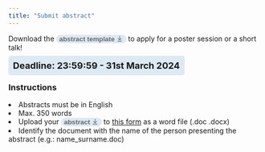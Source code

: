 ```yaml
---
title: "Submit abstract"
---
```



```{=html}
<div class="vacolo">
    <span class='cavolo'>Download the </span>
      <button class="bottone-napoleone" alt='abstract download' style="border: 0px solid #dde9f3;">
      <a href="Abstract_Template_Submisison.docx" download class="bot-nap-text" alt='template download'>
          <strong>abstract template</strong>
          <svg xmlns="http://www.w3.org/2000/svg" width="24" height="24" viewBox="0 0 24 24" fill="none" stroke="currentColor" stroke-width="2" stroke-linecap="round" stroke-linejoin="round" class="lucide lucide-arrow-down-to-line bot-nap-text"><path d="M12 17V3"/><path d="m6 11 6 6 6-6"/><path d="M19 21H5"/></svg>
      </a></button>
    <span class='cavolo'> to apply for a poster session or a short talk!</span>
  </div>
<br>
<style>
  .vacolo {
    display : block;
  }
  .bottone-napoleone {
    border: 4px solid #dde9f3;
    border-radius: 50px;
    background-color: #dde9f3;
    color : #676767;
    align-items: center;
    text-decoration: none;
  }
  .bot-nap-text {
    text-decoration : none;
    color : #676767;
  }
  .bottone-napoleone svg {
    width: 1em; /* Adjust this value to your needs */
    vertical-align: top;
  }
  .bottone-napoleone :hover {
    align-items: center;
    background-color: #dde9f3;
    /*font-size: 24px;*/
    color : #000000;
  }
  .muoviti {
    border: #0000ff;
    align-items: center;
    background-color: #dde9f3;
    border-radius: 5px;
    padding: 9px;
    font-size: 18px;
  }
</style>

<strong class='muoviti'>Deadline: 23:59:59 - 31st March 2024</strong>
```

### Instructions
```{=html}
<div class="cavoletti">
  <li>Abstracts must be in English</li>
  <li>Max. 350 words</li>
  <li>Upload your
  <button class="bottone-napoleone" alt='abstract download' style="border: 0px solid #dde9f3;">
  <a href="Abstract_Template_Submisison.docx" download class="bot-nap-text" alt='template download'>
      <strong>abstract</strong>
      <svg xmlns="http://www.w3.org/2000/svg" width="24" height="24" viewBox="0 0 24 24" fill="none" stroke="currentColor" stroke-width="2" stroke-linecap="round" stroke-linejoin="round" class="lucide lucide-arrow-down-to-line bot-nap-text"><path d="M12 17V3"/><path d="m6 11 6 6 6-6"/><path d="M19 21H5"/></svg>
  </a></button>
  to
  <a target='_blank' href="https://forms.gle/SpxhraLCgUY8SPF86">this form</a>
  as a word file (.doc .docx)</li>
  <li>Identify the document with the name of the person presenting the abstract (e.g.: name_surname.doc)</li>
</div>

```

```{=html}
<style>
  .carosello-prionico{
    gap: 10px;
  }

  .carosello-prionico img {
    height: 300px;
  }
</style>

<div id="randomizzazione-prionica" class="carosello-prionico"></div>

<script>
  //Add images to poster.qmd with style='display: none;' so quarto will load them
  var images = [
    "figures/fig4.jpg",
    "figures/fig5.jpg",
    "figures/prion_fig2.jpg",
    "figures/prion_fig1.jpg",
    "figures/prion_fig3.jpg"
  ];
  var randomImage = images[Math.floor(Math.random() * images.length)];
  var imgElement = document.createElement('img');
  imgElement.src = randomImage;
  document.getElementById('randomizzazione-prionica').appendChild(imgElement);
</script>
```